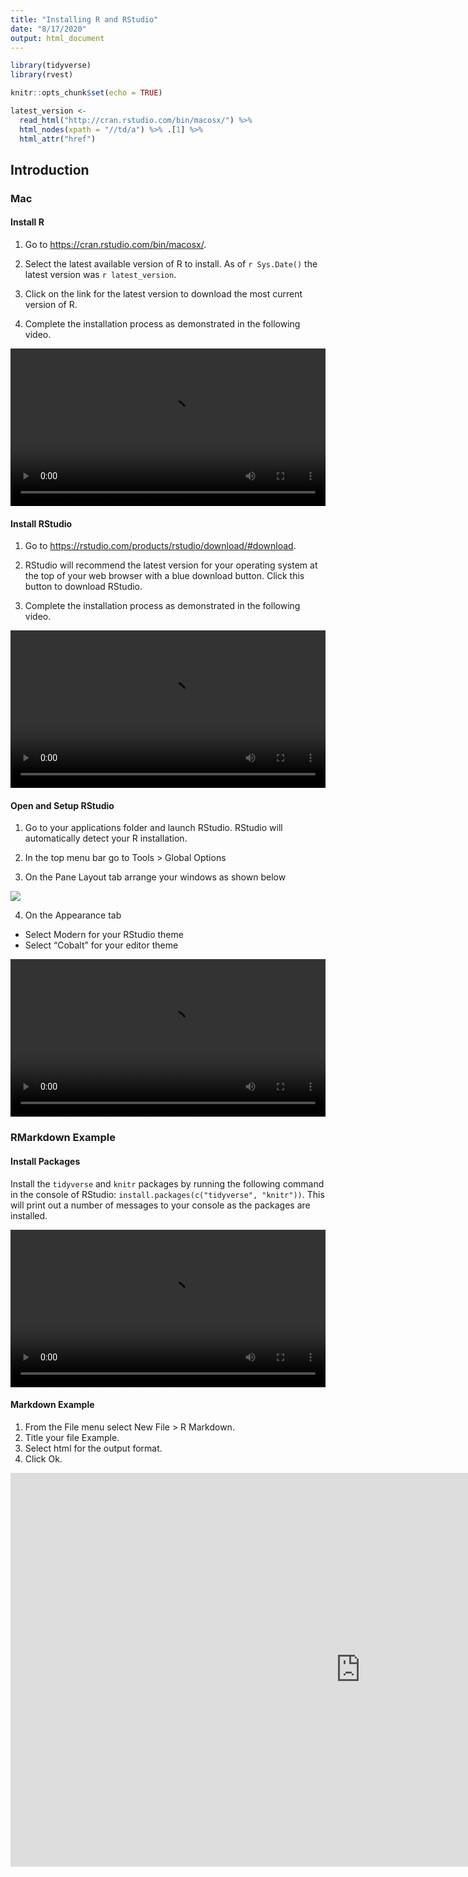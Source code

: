 ```yaml
---
title: "Installing R and RStudio"
date: "8/17/2020"
output: html_document
---
```


```r

library(tidyverse)
library(rvest) 

knitr::opts_chunk$set(echo = TRUE)

latest_version <- 
  read_html("http://cran.rstudio.com/bin/macosx/") %>% 
  html_nodes(xpath = "//td/a") %>% .[1] %>%
  html_attr("href")

```

## Introduction {.tabset}

### Mac

#### Install R 

1. Go to [https://cran.rstudio.com/bin/macosx/](https://cran.rstudio.com/bin/macosx/). 

2. Select the latest available version of R to install. As of `r Sys.Date()` the latest version was `r latest_version`. 

3. Click on the link for the latest version to download the most current version of R. 

4. Complete the installation process as demonstrated in the following video. 

<video width = "100%" controls>
  <source src="install_r_mac_os.mp4" type="video/mp4">
</video>

#### Install RStudio

1. Go to [https://rstudio.com/products/rstudio/download/#download](https://rstudio.com/products/rstudio/download/#download).

2. RStudio will recommend the latest version for your operating system at the top of your web browser with a blue download button. Click this button to download RStudio. 

3. Complete the installation process as demonstrated in the following video. 

<video width = "100%" controls>
  <source src="install_rstudio_mac_os.mp4" type="video/mp4">
</video>

#### Open and Setup RStudio 

1. Go to your applications folder and launch RStudio. RStudio will automatically detect your R installation. 

2. In the top menu bar go to Tools  > Global Options

3. On the Pane Layout tab arrange your windows as shown below

![](pane_layout.png)

4. On the Appearance tab 
- Select Modern for your RStudio theme
- Select "Cobalt" for your editor theme

<video width = "100%" controls>
  <source src="open_and_setup_rstudio_mac_os.mp4" type="video/mp4">
</video>

### RMarkdown Example

#### Install Packages

Install the `tidyverse` and `knitr` packages by running the following command in the console of RStudio: `install.packages(c("tidyverse", "knitr"))`.  This will print out a number of messages to your console as the packages are installed. 

<video width = "100%" controls>
  <source src="install_packages.mp4" type="video/mp4">
</video>

#### Markdown Example

1. From the File menu select New File > R Markdown. 
2. Title your file Example.
3. Select html for the output format.
4. Click Ok.




<iframe width="1120" height="630" src="https://www.youtube.com/embed/pwBAxhVX_us" frameborder="0" allow="accelerometer; autoplay; encrypted-media; gyroscope; picture-in-picture" allowfullscreen></iframe>
